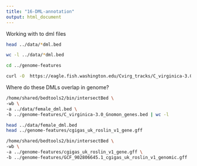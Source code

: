 ```yaml
---
title: "16-DML-annotation"
output: html_document
---
```



Working with to dml files

```bash
head ../data/*dml.bed
```


```bash
wc -l ../data/*dml.bed
```



```bash
cd ../genome-features 

curl -O  https://eagle.fish.washington.edu/Cvirg_tracks/C_virginica-3.0_Gnomon_genes.bed
```


Where do these DMLs overlap in genome? 

```bash
/home/shared/bedtools2/bin/intersectBed \
-wb \
-a ../data/female_dml.bed \
-b ../genome-features/C_virginica-3.0_Gnomon_genes.bed | wc -l
```


```bash
head ../data/female_dml.bed
head ../genome-features/cgigas_uk_roslin_v1_gene.gff
```

```bash
/home/shared/bedtools2/bin/intersectBed \
-wb \
-a ../genome-features/cgigas_uk_roslin_v1_gene.gff \
-b ../genome-features/GCF_902806645.1_cgigas_uk_roslin_v1_genomic.gff
```


